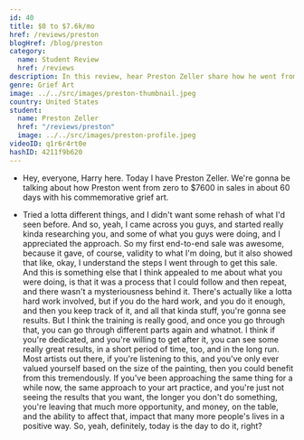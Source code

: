 ```yaml
---
id: 40
title: $0 to $7.6k/mo
href: /reviews/preston
blogHref: /blog/preston
category:
  name: Student Review
  href: /reviews
description: In this review, hear Preston Zeller share how he went from $0 to $7.6k/mo in 60 days with his commemorative grief art.
genre: Grief Art
image: ../../src/images/preston-thumbnail.jpeg
country: United States
student:
  name: Preston Zeller
  href: "/reviews/preston"
  image: ../../src/images/preston-profile.jpeg
videoID: q1r6r4rt0e
hashID: 4211f9b620
---
```


- Hey, everyone, Harry here. Today I have Preston Zeller. We're gonna be talking about how Preston went from zero to $7600 in sales in about 60 days with his commemorative grief art.

- Tried a lotta different things, and I didn't want some rehash of what I'd seen before. And so, yeah, I came across you guys, and started really kinda researching you, and some of what you guys were doing, and I appreciated the approach. So my first end-to-end sale was awesome, because it gave, of course, validity to what I'm doing, but it also showed that like, okay, I understand the steps I went through to get this sale. And this is something else that I think appealed to me about what you were doing, is that it was a process that I could follow and then repeat, and there wasn't a mysteriousness behind it. There's actually like a lotta hard work involved, but if you do the hard work, and you do it enough, and then you keep track of it, and all that kinda stuff, you're gonna see results. But I think the training is really good, and once you go through that, you can go through different parts again and whatnot. I think if you're dedicated, and you're willing to get after it, you can see some really great results, in a short period of time, too, and in the long run. Most artists out there, if you're listening to this, and you've only ever valued yourself based on the size of the painting, then you could benefit from this tremendously. If you've been approaching the same thing for a while now, the same approach to your art practice, and you're just not seeing the results that you want, the longer you don't do something, you're leaving that much more opportunity, and money, on the table, and the ability to affect that, impact that many more people's lives in a positive way. So, yeah, definitely, today is the day to do it, right?
